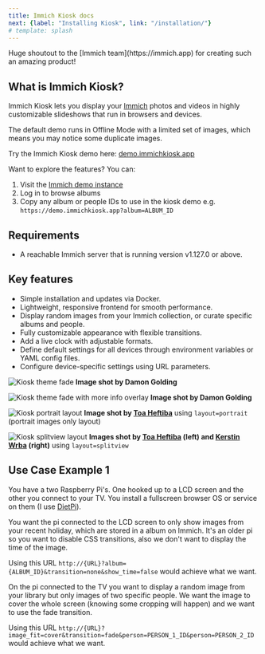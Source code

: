 ```yaml
---
title: Immich Kiosk docs
next: {label: "Installing Kiosk", link: "/installation/"}
# template: splash
---
```




<Acknowledgement>
    Huge shoutout to the [Immich team](https://immich.app) for creating such an amazing product!
</Acknowledgement>


## What is Immich Kiosk?

Immich Kiosk lets you display your [Immich](https://immich.app) photos and videos in highly customizable slideshows that run in browsers and devices.


<Aside type="note">
The default demo runs in Offline Mode with a limited set of images, which means you may notice some duplicate images.
</Aside>

Try the Immich Kiosk demo here: [demo.immichkiosk.app](https://demo.immichkiosk.app/)

Want to explore the features? You can:
1. Visit the [Immich demo instance](https://demo.immich.app/)
2. Log in to browse albums
3. Copy any album or people IDs to use in the kiosk demo e.g. `https://demo.immichkiosk.app?album=ALBUM_ID`

## Requirements
- A reachable Immich server that is running version v1.127.0 or above.

## Key features
- Simple installation and updates via Docker.
- Lightweight, responsive frontend for smooth performance.
- Display random images from your Immich collection, or curate specific albums and people.
- Fully customizable appearance with flexible transitions.
- Add a live clock with adjustable formats.
- Define default settings for all devices through environment variables or YAML config files.
- Configure device-specific settings using URL parameters.


![Kiosk theme fade](../../assets/preview.jpeg)
**Image shot by Damon Golding**

![Kiosk theme fade with more info overlay](../../assets/more-info.jpeg)
**Image shot by Damon Golding**

![Kiosk portrait layout](../../assets/portrait.jpeg)
**Image shot by [Toa Heftiba](https://unsplash.com/@heftiba)** using `layout=portrait` (portrait images only layout)

![Kiosk splitview layout](../../assets/layout-splitview.jpg)
**Images shot by [Toa Heftiba](https://unsplash.com/@heftiba) (left) and [Kerstin Wrba](https://unsplash.com/@kerstinwrba) (right)** using `layout=splitview`

## Use Case Example 1
You have a two Raspberry Pi's. One hooked up to a LCD screen and the other you connect to your TV. You install a fullscreen browser OS or service on them (I use [DietPi](dietpi-url)).

You want the pi connected to the LCD screen to only show images from your recent holiday, which are stored in a album on Immich. It's an older pi so you want to disable CSS transitions, also we don't want to display the time of the image.

Using this URL `http://{URL}?album={ALBUM_ID}&transition=none&show_time=false` would achieve what we want.

On the pi connected to the TV you want to display a random image from your library but only images of two specific people. We want the image to cover the whole screen (knowing some cropping will happen) and we want to use the fade transition.

Using this URL `http://{URL}?image_fit=cover&transition=fade&person=PERSON_1_ID&person=PERSON_2_ID` would achieve what we want.
